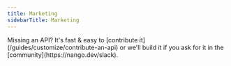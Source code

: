 ```yaml
---
title: Marketing
sidebarTitle: Marketing
---
```


<Tip>
    Missing an API? It's fast & easy to [contribute it](/guides/customize/contribute-an-api) or we'll build it if you ask for it in the
    [community](https://nango.dev/slack).
</Tip>

<CardGroup cols={4}>
    <Card title="Facebook" href="/integrations/all/facebook" color="#68a063" />
    <Card title="Beehiiv" href="/integrations/all/beehiiv" color="#68a063" />
    <Card title="Bitly" href="/integrations/all/bitly" color="#68a063" />
    <Card title="Brevo" href="/integrations/all/brevo" color="#68a063" />
    <Card title="Clari Copilot" href="/integrations/all/clari-copilot" color="#68a063" />
    <Card title="Emarsys" href="/integrations/all/emarsys" color="#68a063" />
    <Card title="HighLevel" href="/integrations/all/highlevel" color="#68a063" />
    <Card title="Hubspot" href="/integrations/all/hubspot" color="#68a063" />
    <Card title="Instagram" href="/integrations/all/instagram" color="#68a063" />
    <Card title="Intercom" href="/integrations/all/intercom" color="#68a063" />
    <Card title="Instantly" href="/integrations/all/instantly" color="#68a063" />
    <Card title="Keap" href="/integrations/all/keap" color="#68a063" />
    <Card title="Klaviyo" href="/integrations/all/klaviyo" color="#68a063" />
    <Card title="Listmonk" href="/integrations/all/listmonk" color="#68a063" />
    <Card title="Loops.so" href="/integrations/all/loops-so" color="#68a063" />
    <Card title="Mailchimp" href="/integrations/all/mailchimp" color="#68a063" />
    <Card title="Marketo" href="/integrations/all/marketo" color="#68a063" />
    <Card title="Mailgun" href="/integrations/all/mailgun" color="#68a063" />
    <Card title="Outreach" href="/integrations/all/outreach" color="#68a063" />
    <Card title="Salesloft" href="/integrations/all/salesloft" color="#68a063" />
    <Card title="Apollo" href="/integrations/all/apollo" color="#68a063" />
    <Card title="Pinterest" href="/integrations/all/pinterest" color="#68a063" />
    <Card title="Podium" href="/integrations/all/podium" color="#68a063" />
    <Card title="Sendgrid" href="/integrations/all/sendgrid" color="#68a063" />
    <Card title="Segment" href="/integrations/all/segment" color="#68a063" />
    <Card title="Sendgrid" href="/integrations/all/sendgrid" color="#68a063" />
    <Card title="Twitter" href="/integrations/all/twitter" color="#68a063" />
    <Card title="Zoho Bigin" href="/integrations/all/zoho-bigin" color="#68a063" />
    <Card title="Microsoft Ads" href="/integrations/all/microsoft-ads" color="#68a063" />
    <Card title="WhatsApp Business" href="/integrations/all/whatsapp-business" color="#68a063" />
    <Card title="ZoomInfo" href="/integrations/all/zoominfo" color="#68a063" />
</CardGroup>
